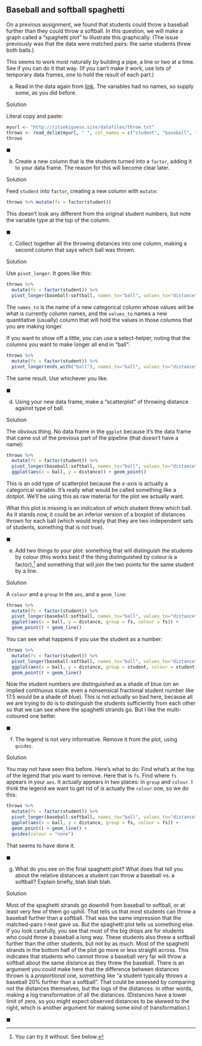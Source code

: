 ##  Baseball and softball spaghetti


 On a previous assignment, we found that students could throw
a baseball further than they could throw a softball. In this question,
we will make a graph called a "spaghetti plot" to illustrate this
graphically. (The issue previously was that the data were matched
pairs: the same students threw both balls.)

This seems to work most naturally by building a pipe, a line or two at
a time. See if you can do it that way. (If you can't make it work, use lots of
temporary data frames, one to hold the result of each part.)



(a) Read in the data again from
[link](http://ritsokiguess.site/datafiles/throw.txt). The
variables had no names, so supply some, as you did before.


Solution


Literal copy and paste: 

```r
myurl <- "http://ritsokiguess.site/datafiles/throw.txt"
throws <- read_delim(myurl, " ", col_names = c("student", "baseball", "softball"))
throws
```

       
$\blacksquare$


(b) Create a new column that is the students turned into a `factor`,
adding it to your data frame. The reason for this will become clear
later.


Solution


Feed `student` into `factor`, creating a new
column with `mutate`:

```r
throws %>% mutate(fs = factor(student))
```

       

This doesn't look any different from the original student numbers, but
note the variable type at the top of the column.

$\blacksquare$

(c) Collect together all the throwing distances into one column,
making a second column that says which ball was thrown.


Solution

Use `pivot_longer`. It goes like this:

```r
throws %>%
  mutate(fs = factor(student)) %>%
  pivot_longer(baseball:softball, names_to="ball", values_to="distance")
```

The `names_to` is the name of a new categorical column whose values will be what is currently column names, and the `values_to` names a new quantitative (usually) column that will hold the values in those columns that you are making longer.


If you want to show off a little, you can use a select-helper, noting
that the columns you want to make longer all end in "ball":

```r
throws %>%
  mutate(fs = factor(student)) %>%
  pivot_longer(ends_with("ball"), names_to="ball", values_to="distance")
```

       

The same result. Use whichever you like.

$\blacksquare$

(d) Using your new data frame, make a "scatterplot" of throwing
distance against type of ball.


Solution


The obvious thing. No data frame in the `ggplot` because it's the data frame that came out of the previous part of the pipeline (that doesn't have a name):

```r
throws %>%
  mutate(fs = factor(student)) %>%
  pivot_longer(baseball:softball, names_to="ball", values_to="distance") %>% 
  ggplot(aes(x = ball, y = distance)) + geom_point()
```

This is an odd type of scatterplot because the $x$-axis is actually a categorical variable. It's really what would be called something like a dotplot. We'll be using this as raw material for the plot we actually want.
       

What this plot is missing is an indication of which student threw
which ball. As it stands now, it could be an inferior version of a
boxplot of distances thrown for each ball (which would imply that they
are two independent sets of students, something that is not true).

$\blacksquare$

(e) Add two things to your plot: something that will distinguish
the students by colour (this works best if the thing distinguished
by colour is a factor),^[You can try it without. See below.]
and something that will join the two points for the same student by
a line.


Solution


A `colour` and a `group` in the `aes`, and
a `geom_line`:

```r
throws %>%
  mutate(fs = factor(student)) %>%
  pivot_longer(baseball:softball, names_to="ball", values_to="distance") %>% 
  ggplot(aes(x = ball, y = distance, group = fs, colour = fs)) +
  geom_point() + geom_line()
```

     

You can see what happens if you use the student as a number:

```r
throws %>%
  mutate(fs = factor(student)) %>%
  pivot_longer(baseball:softball, names_to="ball", values_to="distance") %>% 
  ggplot(aes(x = ball, y = distance, group = student, colour = student)) +
  geom_point() + geom_line()
```

     

Now the student numbers are distinguished as a shade of blue (on an
implied continuous scale: even a nonsensical fractional student number
like 17.5 would be a shade of blue). This is not actually so bad here,
because all we are trying to do is to distinguish the students
sufficiently from each other so that we can see where the spaghetti
strands go. But I like the multi-coloured one better.

$\blacksquare$

(f) The legend is not very informative. Remove it from the plot,
using `guides`.


Solution


You may not have seen this before. Here's what to do: Find what's
at the top of the legend that you want to remove. Here that is
`fs`. Find where `fs` appears in your
`aes`. It actually appears in two places: in
`group` and `colour`. I think the legend we want
to get rid of is actually the `colour` one, so we do this:

```r
throws %>%
  mutate(fs = factor(student)) %>%
  pivot_longer(baseball:softball, names_to="ball", values_to="distance") %>% 
  ggplot(aes(x = ball, y = distance, group = fs, colour = fs)) +
  geom_point() + geom_line() +
  guides(colour = "none")
```

       

That seems to have done it.

$\blacksquare$

(g) What do you see on the final spaghetti plot? What does that tell you
about the relative distances a student can throw a baseball vs. a
softball? Explain briefly, blah blah blah.


Solution


Most of the spaghetti strands go downhill from baseball to
softball, or at least very few of them go uphill. That tells us
that most students can throw a baseball further than a softball.
That was the same impression that the matched-pairs $t$-test
gave us. But the spaghetti plot tells us something else. If you
look carefully, you see that most of the big drops are for
students who could throw a baseball a long way. These students
also threw a softball further than the other students, but not
by as much. Most of the spaghetti strands in the bottom half of
the plot go more or less straight across. This indicates that
students who cannot throw a baseball very far will throw a
softball about the same distance as they threw the baseball.
There is an argument you could make here that the difference
between distances thrown is a *proportional* one, something
like "a student typically throws a baseball 20\% further than a softball". 
That could be assessed by comparing not the
distances themselves, but the logs of the distances: in other
words, making a log transformation of all the
distances. (Distances have a lower limit of zero, so you might
expect observed distances to be skewed to the right, which is
another argument for making some kind of transformation.)

$\blacksquare$



